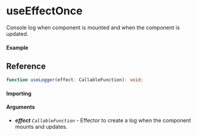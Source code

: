 
<Meta title="Lifecycle/useLogger" component={Example} />

# useEffectOnce

Console log when component is mounted and when the component is updated.

#### Example

<Canvas>
  <Story story={Example} inline />
</Canvas>

## Reference

```ts
function useLogger(effect: CallableFunction): void;
```

#### Importing

<ImportPath />

#### Arguments

- _**effect**_ _`CallableFunction`_ - Effector to create a log when the component mounts and updates.
